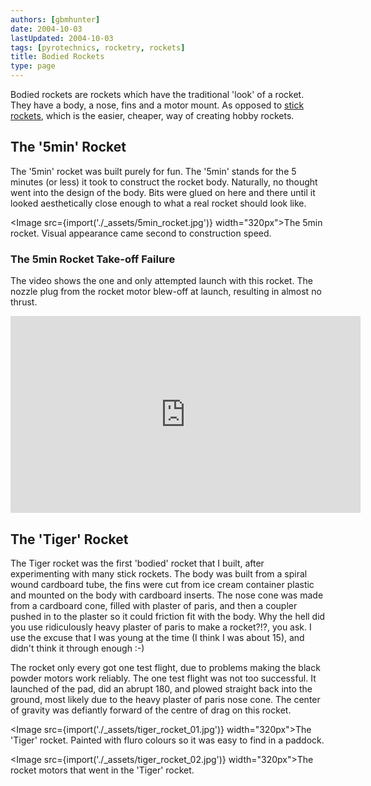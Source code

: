 ```yaml
---
authors: [gbmhunter]
date: 2004-10-03
lastUpdated: 2004-10-03
tags: [pyrotechnics, rocketry, rockets]
title: Bodied Rockets
type: page
---
```


Bodied rockets are rockets which have the traditional 'look' of a rocket. They have a body, a nose, fins and a motor mount. As opposed to [stick rockets](/pyrotechnics/rocketry/stick-rockets), which is the easier, cheaper, way of creating hobby rockets.

## The '5min' Rocket

The '5min' rocket was built purely for fun. The '5min' stands for the 5 minutes (or less) it took to construct the rocket body. Naturally, no thought went into the design of the body. Bits were glued on here and there until it looked aesthetically close enough to what a real rocket should look like.

<Image src={import('./_assets/5min_rocket.jpg')} width="320px">The 5min rocket. Visual appearance came second to construction speed.</Image>

### The 5min Rocket Take-off Failure

The video shows the one and only attempted launch with this rocket. The nozzle plug from the rocket motor blew-off at launch, resulting in almost no thrust.

<iframe width="560" height="315" src="https://www.youtube.com/embed/II7fkhuhlNE" frameborder="0" allow="accelerometer; autoplay; encrypted-media; gyroscope; picture-in-picture" allowfullscreen></iframe>

## The 'Tiger' Rocket

The Tiger rocket was the first 'bodied' rocket that I built, after experimenting with many stick rockets. The body was built from a spiral wound cardboard tube, the fins were cut from ice cream container plastic and mounted on the body with cardboard inserts. The nose cone was made from a cardboard cone, filled with plaster of paris, and then a coupler pushed in to the plaster so it could friction fit with the body. Why the hell did you use ridiculously heavy plaster of paris to make a rocket?!?, you ask. I use the excuse that I was young at the time (I think I was about 15), and didn't think it through enough :-)

The rocket only every got one test flight, due to problems making the black powder motors work reliably. The one test flight was not too successful. It launched of the pad, did an abrupt 180, and plowed straight back into the ground, most likely due to the heavy plaster of paris nose cone. The center of gravity was defiantly forward of the centre of drag on this rocket.

<Image src={import('./_assets/tiger_rocket_01.jpg')} width="320px">The 'Tiger' rocket. Painted with fluro colours so it was easy to find in a paddock.</Image>

<Image src={import('./_assets/tiger_rocket_02.jpg')} width="320px">The rocket motors that went in the 'Tiger' rocket.</Image>
